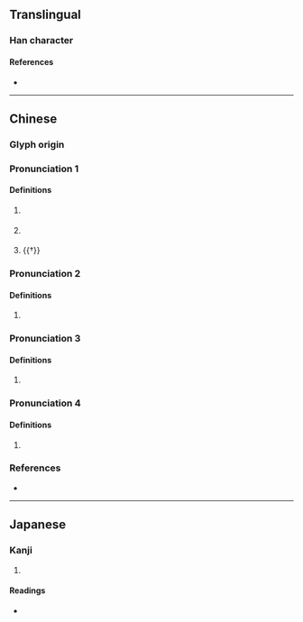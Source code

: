 {{character info/new}}
==Translingual==

===Han character===
{{Han char|rn=75|rad=木|as=08|sn=12|four=40961|canj=DYTR|ids=⿰木咅}}

====References====
* {{Han ref|kx=0532.110|dkj=14930|dj=0920.180|hdz=21237.050|uh=68D3|ud=26835|bh=D9AB|bd=55723}}

----

==Chinese==
{{zh-forms}}

===Glyph origin===
{{Han etym}}

===Pronunciation 1===
{{zh-pron
|m=bàng
|c=paang5
|mc=2+3
|oc=1+2
|cat=n
}}

====Definitions====
{{zh-hanzi}}

# {{lb|zh|literary}} {{zh-alt-form|棒|[[stick]]; [[club]]; [[truncheon]]}}
# {{zh-hg}} {{zh-synonym|連枷|[[flail]]}}
# {{†}} {{zh-short|天棓|Tianbang ([[constellation]])}}

===Pronunciation 2===
{{zh-pron
|m=bèi
|c=pui5
|cat=
}}

====Definitions====
{{zh-hanzi}}

# {{zh-only|五棓子|dot=,}} {{zh-alt-form|五倍子|[[Chinese gall]]; [[gallnut]]|nocap=y}}

===Pronunciation 3===
{{zh-pron
|m=pǒu
|c=pau2
|cat=n
}}

====Definitions====
{{zh-hanzi}}

# {{rfdef|zh}}

===Pronunciation 4===
{{zh-pron
|m=péi
|c=pui4
|mc=1
|oc=3
|cat=pn
}}

====Definitions====
{{zh-hanzi}}

# {{surname|zh}}

===References===
* {{R:yue:Hanzi}}

{{attention|zh|which reading does 棓酸 (bui6 -) belong to?}}

----

==Japanese==

===Kanji===
{{ja-kanji|grade=|rs=木08}}

# {{rfdef|ja|sort=木08}}

====Readings====
* {{ja-readings|on=[[ほう]] (hō), [[ぼう]] (bō)|kun=[[つえ]] (tsue), [[ふみいた]] (fumiita)}}